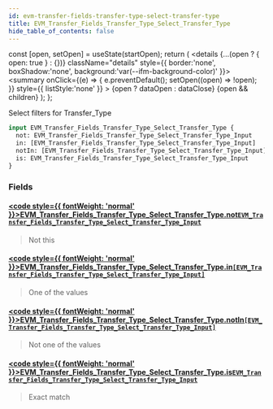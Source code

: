 ```yaml
---
id: evm-transfer-fields-transfer-type-select-transfer-type
title: EVM_Transfer_Fields_Transfer_Type_Select_Transfer_Type
hide_table_of_contents: false
---
```







  const [open, setOpen] = useState(startOpen);
  return (
    <details {...(open ? { open: true } : {})} className="details" style={{ border:'none', boxShadow:'none', background:'var(--ifm-background-color)' }}>
      <summary
        onClick={(e) => {
          e.preventDefault();
          setOpen((open) => !open);
        }}
        style={{ listStyle:'none' }}
      >
      {open ? dataOpen : dataClose}
      </summary>
      {open && children}
    </details>
  );
};




Select filters for Transfer_Type


```graphql
input EVM_Transfer_Fields_Transfer_Type_Select_Transfer_Type {
  not: EVM_Transfer_Fields_Transfer_Type_Select_Transfer_Type_Input
  in: [EVM_Transfer_Fields_Transfer_Type_Select_Transfer_Type_Input]
  notIn: [EVM_Transfer_Fields_Transfer_Type_Select_Transfer_Type_Input]
  is: EVM_Transfer_Fields_Transfer_Type_Select_Transfer_Type_Input
}
```




### Fields

#### [<code style={{ fontWeight: 'normal' }}>EVM_Transfer_Fields_Transfer_Type_Select_Transfer_Type.<b>not</b></code>](#)<Bullet />[`EVM_Transfer_Fields_Transfer_Type_Select_Transfer_Type_Input`](/docs/graphql-reference/enums/evm-transfer-fields-transfer-type-select-transfer-type-input) <Badge class="secondary" text="enum"/>
> Not this
> 

#### [<code style={{ fontWeight: 'normal' }}>EVM_Transfer_Fields_Transfer_Type_Select_Transfer_Type.<b>in</b></code>](#)<Bullet />[`[EVM_Transfer_Fields_Transfer_Type_Select_Transfer_Type_Input]`](/docs/graphql-reference/enums/evm-transfer-fields-transfer-type-select-transfer-type-input) <Badge class="secondary" text="list"/> <Badge class="secondary" text="enum"/>
> One of the values
> 

#### [<code style={{ fontWeight: 'normal' }}>EVM_Transfer_Fields_Transfer_Type_Select_Transfer_Type.<b>notIn</b></code>](#)<Bullet />[`[EVM_Transfer_Fields_Transfer_Type_Select_Transfer_Type_Input]`](/docs/graphql-reference/enums/evm-transfer-fields-transfer-type-select-transfer-type-input) <Badge class="secondary" text="list"/> <Badge class="secondary" text="enum"/>
> Not one of the values
> 

#### [<code style={{ fontWeight: 'normal' }}>EVM_Transfer_Fields_Transfer_Type_Select_Transfer_Type.<b>is</b></code>](#)<Bullet />[`EVM_Transfer_Fields_Transfer_Type_Select_Transfer_Type_Input`](/docs/graphql-reference/enums/evm-transfer-fields-transfer-type-select-transfer-type-input) <Badge class="secondary" text="enum"/>
> Exact match
> 



